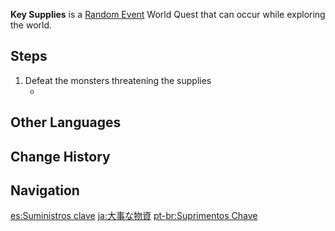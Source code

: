 {{Quest Infobox
|id            = 9
|image         = Key Supplies.png
|type          = World
|group         = Random Event
|startLocation = [[Dihua Marsh]], [[Liyue]]
|region        = Liyue
|area          = Bishui Plain
|subarea       = Dihua Marsh
|otherRewards  = *AR-Dependent Rewards
|characters    = Traveler
}}
'''Key Supplies''' is a [[Random Event]] World Quest that can occur while exploring the world.

==Steps==
#Defeat the monsters threatening the supplies
#*{{Enemy|Hilichurl Fighter|x=3}}

==Other Languages==
{{Other Languages
|en      = Key Supplies
|zhs     = 关键物资
|zhs_rm  = Guānjiàn Wùzī
|zht     = 關鍵物資
|zht_rm  = Guānjiàn Wùzī
|zh_tl   = Key Supplies
|ja      = 大事な物資
|ja_rm   = Daiji-na Busshi
|ja_tl   = Important Goods
|ko      = 필수 물자
|ko_tl   = Essential Supplies
|es      = Suministros clave
|es_tl   = Key Supplies
|fr      = Matériel de base
|fr_tl   = Basic Equipment
|ru      = Ключевые материалы
|ru_tl   = Key Materials
|th      = พัสดุสำคัญ
|th_rm   = 
|th_tl   = 
|vi      = Vật Tư Mấu Chốt
|vi_tl   = 
|de      = Wichtige Güter
|de_tl   = Important Goods
|id      = Persediaan Kunci
|id_tl   = Key Supplies
|pt      = Suprimentos Chave
|pt_tl   = 
|tr      = Temel Erzak
|tr_tl   = 
|it      = Rifornimenti essenziali
|it_tl   = 
}}

==Change History==
{{Change History|1.0}}

==Navigation==
{{Quests by Type Navbox|type=Random Events}}

[[es:Suministros clave]]
[[ja:大事な物資]]
[[pt-br:Suprimentos Chave]]
